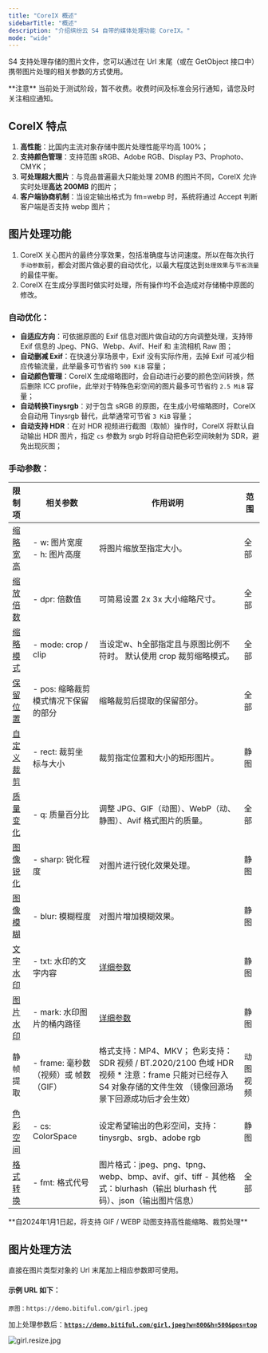 ```yaml
---
title: "CoreIX 概述"
sidebarTitle: "概述"
description: "介绍缤纷云 S4 自带的媒体处理功能 CoreIX。"
mode: "wide"
---
```


S4 支持处理存储的图片文件，您可以通过在 Url 末尾（或在 GetObject 接口中）携带图片处理的相关参数的方式使用。

<Warning>
  **注意**
  当前处于测试阶段，暂不收费。收费时间及标准会另行通知，请您及时关注相应通知。
</Warning>

## CoreIX 特点

1. **高性能**：比国内主流对象存储中图片处理性能平均高 100%；
2. **支持颜色管理**：支持范围 sRGB、Adobe RGB、Display P3、Prophoto、CMYK；
3. **可处理超大图片**：与竞品普遍最大只能处理 20MB 的图片不同，CoreIX 允许实时处理**高达 200MB** 的图片；
4. **客户端协商机制**：当设定输出格式为 fm=webp 时，系统将通过 Accept 判断客户端是否支持 webp 图片；

## 图片处理功能

1. CoreIX 关心图片的最终分享效果，包括准确度与访问速度。所以在每次执行`手动参数`前，都会对图片做必要的自动优化，以最大程度达到`处理效果`与`节省流量`的最佳平衡。
2. CoreIX 在生成分享图时做实时处理，所有操作均不会造成对存储桶中原图的修改。

### 自动优化：

- **自适应方向**：可依据原图的 Exif 信息对图片做自动的方向调整处理，支持带 Exif 信息的 Jpeg、PNG、Webp、Avif、Heif 和 主流相机 Raw 图；
- **自动删减 Exif**：在快速分享场景中，Exif 没有实际作用，去掉 Exif 可减少相应传输流量，此举最多可节省约 `500 KiB` 容量；
- **自动颜色管理**：CoreIX 生成缩略图时，会自动进行必要的颜色空间转换，然后删除 ICC profile，此举对于特殊色彩空间的图片最多可节省约 `2.5 MiB` 容量；
- **自动转换Tinysrgb**：对于包含 sRGB 的原图，在生成小号缩略图时，CoreIX 会自动用 Tinysrgb 替代，此举通常可节省 `3 KiB` 容量；
- **自动支持 HDR**：在对 HDR 视频进行截图（取帧）操作时，CoreIX 将默认自动输出 HDR 图片，指定 `cs` 参数为 srgb 时将自动把色彩空间映射为 SDR，避免出现灰图；

### 手动参数：

| 限制项                                      | 相关参数                      | 作用说明                                                                                                      | 范围     |
| :--------------------------------------- | ------------------------- | --------------------------------------------------------------------------------------------------------- | ------ |
| [缩略宽高](/coreix/features/resize)          | - w: 图片宽度<br />- h: 图片高度  | 将图片缩放至指定大小。                                                                                               | 全部     |
| [缩放倍数](/coreix/features/resize)          | - dpr: 倍数值                | 可简易设置 2x 3x 大小缩略尺寸。                                                                                       | 全部     |
| [缩略模式](/coreix/features/resize)          | - mode: crop / clip       | 当设定w、h全部指定且与原图比例不符时。  默认使用 crop 裁剪缩略模式。                                                                   | 全部     |
| [保留位置](/coreix/features/resize)          | - pos: 缩略裁剪模式情况下保留的部分     | 缩略裁剪后提取的保留部分。                                                                                             | 全部     |
| [自定义裁剪](/coreix/features/crop)           | - rect: 裁剪坐标与大小           | 裁剪指定位置和大小的矩形图片。                                                                                           | 静图     |
| [质量变化](/coreix/features/quality)         | - q: 质量百分比                | 调整 JPG、GIF（动图）、WebP（动、静图）、Avif 格式图片的质量。                                                                   | 全部     |
| [图像锐化](/coreix/features/sharp)           | - sharp: 锐化程度             | 对图片进行锐化效果处理。                                                                                              | 静图     |
| [图像模糊](/coreix/features/blur)            | - blur: 模糊程度              | 对图片增加模糊效果。                                                                                                | 静图     |
| [文字水印](/coreix/features/watermark)       | - txt: 水印的文字内容            | [详细参数](features/watermark)                                                                                | 静图     |
| [图片水印](/coreix/features/watermark-image) | - mark: 水印图片的桶内路径         | [详细参数](features/watermark-image)                                                                          | 静图     |
| 静帧提取                                     | - frame: 毫秒数（视频）或 帧数（GIF） | 格式支持：MP4、MKV；  色彩支持：SDR 视频 / BT.2020/2100 色域 HDR 视频  \* 注意：frame 只能对已经存入 S4 对象存储的文件生效  （镜像回源场景下回源成功后才会生效） | 动图  视频 |
| [色彩空间](/coreix/features/colorspace)       | - cs: ColorSpace          | 设定希望输出的色彩空间，支持：tinysrgb、srgb、adobe rgb                                                                    | 静图     |
| [格式转换](/coreix/features/format)          | - fmt: 格式代号            | 图片格式：jpeg、png、tpng、webp、bmp、avif、gif、tiff  - 其他格式：blurhash（输出 blurhash 代码）、json（输出图片信息）                   | 全部     |

<Check>
  **自2024年1月1日起，将支持 GIF / WEBP 动图支持高性能缩略、裁剪处理**
</Check>

## 图片处理方法

直接在图片类型对象的 Url 末尾加上相应参数即可使用。

#### 示例 URL 如下：

```
原图：https://demo.bitiful.com/girl.jpeg
```

加上处理参数后：[**`https://demo.bitiful.com/girl.jpeg?w=800&h=500&pos=top`**](https://demo.bitiful.com/girl.jpeg?w=800&h=500&pos=top)

![girl.resize.jpg](https://demo.bitiful.com/girl.jpeg?w=800&h=500&pos=top)